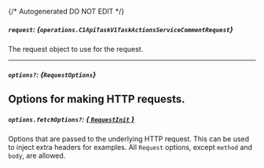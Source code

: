 {/* Autogenerated DO NOT EDIT  */}

##### `request`: *{`operations.C1ApiTaskV1TaskActionsServiceCommentRequest`}*
The request object to use for the request.

<Collapsible openLabel={Labels.showProperties} closeLabel={Labels.hideProperties}>
  <C1ApiTaskV1TaskActionsServiceCommentRequest />
</Collapsible>

---
##### `options?`: *{`RequestOptions`}*
Options for making HTTP requests.
---
##### `options.fetchOptions?`: [*{ `RequestInit` }*](https://developer.mozilla.org/en-US/docs/Web/API/Request/Request#options)
Options that are passed to the underlying HTTP request. This can be used to inject extra headers for examples. All `Request` options, except `method` and `body`, are allowed.

